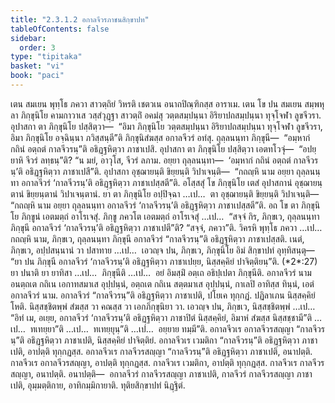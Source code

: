 ```yaml
---
title: "2.3.1.2 อกาลจีวรภาชนสิกฺขาปท"
tableOfContents: false
sidebar:
  order: 3
type: "tipitaka"
basket: "vi"
book: "paci"
---
```



<DynamicBreadcrumb />

<Division number="738" book="paci">

<Paragraph number="2441" book="paci">
เตน สมเยน พุทฺโธ ภควา สาวตฺถิยํ วิหรติ เชตวเน อนาถปิณฺฑิกสฺส อาราเม. เตน โข ปน สมเยน สมฺพหุลา ภิกฺขุนิโย คามกาวาเส วสฺสํวุฏฺฐา สาวตฺถิํ อคมํสุ วตฺตสมฺปนฺนา อิริยาปถสมฺปนฺนา ทุจฺโจฬา ลูขจีวรา. อุปาสกา ตา ภิกฺขุนิโย ปสฺสิตฺวา—  “อิมา ภิกฺขุนิโย วตฺตสมฺปนฺนา อิริยาปถสมฺปนฺนา ทุจฺโจฬา ลูขจีวรา, อิมา ภิกฺขุนิโย อจฺฉินฺนา ภวิสฺสนฺตี”ติ ภิกฺขุนิสํฆสฺส อกาลจีวรํ อทํสุ. ถุลฺลนนฺทา ภิกฺขุนี—  “อมฺหากํ กถินํ อตฺถตํ กาลจีวรนฺ”ติ อธิฏฺฐหิตฺวา ภาชาเปสิ. อุปาสกา ตา ภิกฺขุนิโย ปสฺสิตฺวา เอตทโวจุํ—  “อปยฺยาหิ จีวรํ ลทฺธนฺ”ติ? “น มยํ, อาวุโส, จีวรํ ลภาม. อยฺยา ถุลฺลนนฺทา—  ‘อมฺหากํ กถินํ อตฺถตํ กาลจีวรนฺ’ติ อธิฏฺฐหิตฺวา ภาชาเปสี”ติ. อุปาสกา อุชฺฌายนฺติ ขิยฺยนฺติ วิปาเจนฺติ—  “กถญฺหิ นาม อยฺยา ถุลฺลนนฺทา อกาลจีวรํ ‘กาลจีวรนฺ’ติ อธิฏฺฐหิตฺวา ภาชาเปสฺสตี”ติ.
</Paragraph>

<Paragraph number="2442" book="paci">
อโสฺสสุํ โข ภิกฺขุนิโย เตสํ อุปาสกานํ อุชฺฌายนฺตานํ ขิยฺยนฺตานํ วิปาเจนฺตานํ. ยา ตา ภิกฺขุนิโย อปฺปิจฺฉา …เป…  ตา อุชฺฌายนฺติ ขิยฺยนฺติ วิปาเจนฺติ—  “กถญฺหิ นาม อยฺยา ถุลฺลนนฺทา อกาลจีวรํ ‘กาลจีวรนฺ’ติ อธิฏฺฐหิตฺวา ภาชาเปสฺสตี”ติ. อถ โข ตา ภิกฺขุนิโย ภิกฺขูนํ เอตมตฺถํ อาโรเจสุํ. ภิกฺขู ภควโต เอตมตฺถํ อาโรเจสุํ …เป…  “สจฺจํ กิร, ภิกฺขเว, ถุลฺลนนฺทา ภิกฺขุนี อกาลจีวรํ ‘กาลจีวรนฺ’ติ อธิฏฺฐหิตฺวา ภาชาเปตี”ติ? “สจฺจํ, ภควา”ติ. วิครหิ พุทฺโธ ภควา …เป…  กถญฺหิ นาม, ภิกฺขเว, ถุลฺลนนฺทา ภิกฺขุนี อกาลจีวรํ “กาลจีวรนฺ”ติ อธิฏฺฐหิตฺวา ภาชาเปสฺสติ. เนตํ, ภิกฺขเว, อปฺปสนฺนานํ วา ปสาทาย …เป…  เอวญฺจ ปน, ภิกฺขเว, ภิกฺขุนิโย อิมํ สิกฺขาปทํ อุทฺทิสนฺตุ—
</Paragraph>

</Division>
<Division number="739" book="paci">

<Paragraph number="2443" book="paci">
<Emphasis>“ยา ปน ภิกฺขุนี อกาลจีวรํ ‘กาลจีวรนฺ’ติ อธิฏฺฐหิตฺวา ภาชาเปยฺย, นิสฺสคฺคิยํ ปาจิตฺติยนฺ”</Emphasis>ติ. (*2*:<Emphasis>27</Emphasis>)
</Paragraph>

</Division>
<Division number="740" book="paci">

<Paragraph number="2444" book="paci">
<Emphasis>ยา ปนา</Emphasis>ติ ยา ยาทิสา …เป…  <Emphasis>ภิกฺขุนี</Emphasis>ติ …เป…  อยํ อิมสฺมิํ อตฺเถ อธิปฺเปตา ภิกฺขุนีติ.
</Paragraph>

<Paragraph number="2445" book="paci">
<Emphasis>อกาลจีวรํ</Emphasis> นาม อนตฺถเต กถิเน เอกาทสมาเส อุปฺปนฺนํ, อตฺถเต กถิเน สตฺตมาเส อุปฺปนฺนํ, กาเลปิ อาทิสฺส ทินฺนํ, เอตํ อกาลจีวรํ นาม.
</Paragraph>

<Paragraph number="2446" book="paci">
อกาลจีวรํ “กาลจีวรนฺ”ติ อธิฏฺฐหิตฺวา ภาชาเปติ, ปโยเค ทุกฺกฏํ. ปฏิลาเภน นิสฺสคฺคิยํ โหติ. นิสฺสชฺชิตพฺพํ สํฆสฺส วา คณสฺส วา เอกภิกฺขุนิยา วา. เอวญฺจ ปน, ภิกฺขเว, นิสฺสชฺชิตพฺพํ …เป…  “อิทํ เม, อเยฺย, อกาลจีวรํ ‘กาลจีวรนฺ’ติ อธิฏฺฐหิตฺวา ภาชาปิตํ นิสฺสคฺคิยํ, อิมาหํ สํฆสฺส นิสฺสชฺชามี”ติ …เป…  ทเทยฺยา”ติ …เป…  ทเทยฺยุนฺ”ติ …เป…  อยฺยาย ทมฺมี”ติ.
</Paragraph>

</Division>
<Division number="741" book="paci">

<Paragraph number="2447" book="paci">
อกาลจีวเร อกาลจีวรสญฺญา “กาลจีวรนฺ”ติ อธิฏฺฐหิตฺวา ภาชาเปติ, นิสฺสคฺคิยํ ปาจิตฺติยํ. อกาลจีวเร เวมติกา “กาลจีวรนฺ”ติ อธิฏฺฐหิตฺวา ภาชาเปติ, อาปตฺติ ทุกฺกฏสฺส. อกาลจีวเร กาลจีวรสญฺญา “กาลจีวรนฺ”ติ อธิฏฺฐหิตฺวา ภาชาเปติ, อนาปตฺติ. กาลจีวเร อกาลจีวรสญฺญา, อาปตฺติ ทุกฺกฏสฺส. กาลจีวเร เวมติกา, อาปตฺติ ทุกฺกฏสฺส. กาลจีวเร กาลจีวรสญฺญา, อนาปตฺติ.
</Paragraph>

</Division>
<Division number="742" book="paci">

<Paragraph number="2448" book="paci">
อนาปตฺติ—  อกาลจีวรํ กาลจีวรสญฺญา ภาชาเปติ, กาลจีวรํ กาลจีวรสญฺญา ภาชาเปติ, อุมฺมตฺติกาย, อาทิกมฺมิกายาติ.

</Paragraph>
</Division>

<Paragraph number="2449" type="center" book="paci">
ทุติยสิกฺขาปทํ นิฏฺฐิตํ.
</Paragraph>